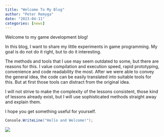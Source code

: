 ```yaml
---
title: "Welcome To My Blog"
author: "Peter Remyga"
date: "2023-04-11"
categories: [news]
---
```


Welcome to my game development blog!

In this blog, I want to share my little experiments in game programming. My goal is do not do it right, but to do it interesting.

The methods and tools that I use may seem outdated to some, but there are reasons for this. I value compilation and execution speed, rapid prototyping, convenience and code readability the most. After we were able to convey the general idea, the code can be easily translated into suitable tools for this. But at first those tools can distract from the original idea.

I will not strive to make the complexity of the lessons consistent, those kind of lessons already exist, but I will use sophisticated methods straight away and explain them.

I hope you get something useful for yourself.

```C#
Console.WriteLine("Hello and Welcome!");
```

![](thumb.jpg){fig-align="center"}


